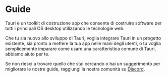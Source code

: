 
# Guide

Tauri è un toolkit di costruzione app che consente di costruire software per tutti i principali OS desktop utilizzando le tecnologie web.

Che tu sia nuovo allo sviluppo di Tauri, voglia integrare Tauri in un progetto esistente, sia pronto a mettere la tua app nelle mani degli utenti, o tu voglia semplicemente imparare come usare una caratteristica comune di Tauri, abbiamo aiuto per te.

Se non riesci a trovare quello che stai cercando o hai un suggerimento per migliorare le nostre guide, raggiungi la nostra comunità su [Discord](https://discord.com/invite/tauri).

<DocCardList items={useCurrentSidebarCategory().items} />
